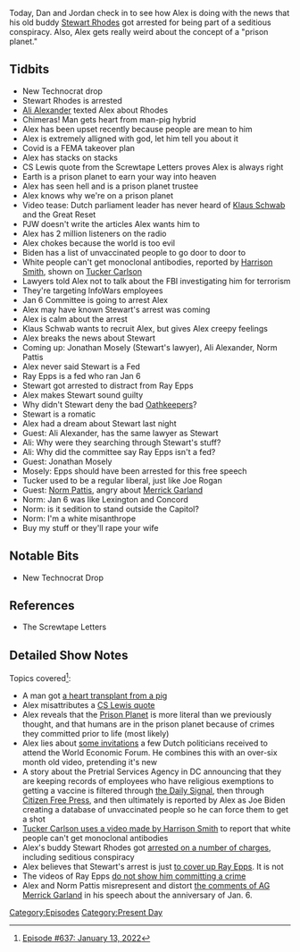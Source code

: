 {{DEFAULTSORT:
    #_EPISODE_0637:January 13, 2022
}}{{Episode
    | title           = January 13, 2022
    | caption         = Listen to this episode on [https://knowledgefight.libsyn.com/637-january-13-2022 Libsyn] [https://open.spotify.com/episode/6VnnQ7qJcDqmma8VW3GoLN Spotify], Read the [[Transcript/637: January 13, 2022|Unofficial Transcript]], View discussion on [https://reddit.com/s5vnvw Reddit]
    | episodeNumber   = 637
    | length          = 01:48:59
    | airDate         = January 17, 2022
    | coverageDate    = January 13, 2022
    | episodeType     = [[:Category:Present Day|Present Day]]
    | appearance      = [[Stewart Rhodes]], [[Ali Alexander]], [[CS Lewis]], [[Klaus Schwab]], [[PJW]], [[Harrison Smith]], [[Tucker Carlson]], [[Jonathan Mosely]], [[Norm Pattis]], [[Ray Epps]], [[Joe Rogan]], [[Merrick Garland]]
    | previousEpisode = [[636: April 27, 2009]]
    | nextEpisode     = [[638: See You At The Cross-Rhodes]]
}}

{{Stub}}

Today, Dan and Jordan check in to see how Alex is doing with the news that his old buddy [[Stewart Rhodes]] got arrested for being part of a seditious conspiracy.  Also, Alex gets really weird about the concept of a "prison planet."

==Tidbits==

*New Technocrat drop
*Stewart Rhodes is arrested
*[[Ali Alexander]] texted Alex about Rhodes
*Chimeras! Man gets heart from man-pig hybrid
*Alex has been upset recently because people are mean to him
*Alex is extremely alligned with god, let him tell you about it
*Covid is a FEMA takeover plan
*Alex has stacks on stacks
*CS Lewis quote from the Screwtape Letters proves Alex is always right
*Earth is a prison planet to earn your way into heaven
*Alex has seen hell and is a prison planet trustee
*Alex knows why we're on a prison planet
*Video tease: Dutch parliament leader has never heard of [[Klaus Schwab]] and the Great Reset
*PJW doesn't write the articles Alex wants him to
*Alex has 2 million listeners on the radio
*Alex chokes because the world is too evil
*Biden has a list of unvaccinated people to go door to door to
*White people can't get monoclonal antibodies, reported by [[Harrison Smith]], shown on [[Tucker Carlson]]
*Lawyers told Alex not to talk about the FBI investigating him for terrorism
*They're targeting InfoWars employees
*Jan 6 Committee is going to arrest Alex
*Alex may have known Stewart's arrest was coming
*Alex is calm about the arrest
*Klaus Schwab wants to recruit Alex, but gives Alex creepy feelings
*Alex breaks the news about Stewart
*Coming up: Jonathan Mosely (Stewart's lawyer), Ali Alexander, Norm Pattis
*Alex never said Stewart is a Fed
*Ray Epps is a fed who ran Jan 6
*Stewart got arrested to distract from Ray Epps
*Alex makes Stewart sound guilty
*Why didn't Stewart deny the bad [[Oathkeepers]]?
*Stewart is a romatic
*Alex had a dream about Stewart last night
*Guest: Ali Alexander, has the same lawyer as Stewart
*Ali: Why were they searching through Stewart's stuff?
*Ali: Why did the committee say Ray Epps isn't a fed?
*Guest: Jonathan Mosely
*Mosely: Epps should have been arrested for this free speech
*Tucker used to be a regular liberal, just like Joe Rogan
*Guest: [[Norm Pattis]], angry about [[Merrick Garland]]
*Norm: Jan 6 was like Lexington and Concord
*Norm: is it sedition to stand outside the Capitol?
*Norm: I'm a white misanthrope
*Buy my stuff or they'll rape your wife

==Notable Bits==

*New Technocrat Drop

==References==

*The Screwtape Letters

==Detailed Show Notes==

Topics covered<ref>[https://knowledgefight.com/research/2022/1/16/episode-637-january-13-2022 Episode #637: January 13, 2022]</ref>:

*A man got [https://www.nytimes.com/2022/01/10/health/heart-transplant-pig-bennett.html a heart transplant from a pig]
*Alex misattributes a [https://barnardsvilleumc.files.wordpress.com/2013/07/ebook-lewis-c-s-the-great-divorce.pdf CS Lewis quote]
*Alex reveals that the [[Prison Planet]] is more literal than we previously thought, and that humans are in the prison planet because of crimes they committed prior to life (most likely)
*Alex lies about [https://www.rijksoverheid.nl/documenten/brieven/2021/12/18/bijlagen-3-bij-kamervragen-over-het-karakter-van-en-de-relaties-van-kabinetsleden-met-het-world-economic-forum-naar-aanleiding-van-antwoorden-eerder-hierover-van-het-kabinet some invitations] a few Dutch politicians received to attend the World Economic Forum. He combines this with an over-six month old video, pretending it's new
*A story about the Pretrial Services Agency in DC announcing that they are keeping records of employees who have religious exemptions to getting a vaccine is filtered through [https://www.dailysignal.com/2022/01/11/breaking-biden-administration-making-lists-of-religious-vaccine-objectors/ the Daily Signal], then through [https://citizenfreepress.com/breaking/biden-is-quietly-creating-a-database-of-the-unvaccinated/ Citizen Free Press], and then ultimately is reported by Alex as Joe Biden creating a database of unvaccinated people so he can force them to get a shot
*[https://news.yahoo.com/tucker-carlson-pushes-blatantly-false-163244556.html Tucker Carlson uses a video made by Harrison Smith] to report that white people can't get monoclonal antibodies
*Alex's buddy Stewart Rhodes got [https://www.justice.gov/opa/press-release/file/1462481/download?utm_medium=email&utm_source=govdelivery arrested on a number of charges], including seditious conspiracy
*Alex believes that Stewart's arrest is just [https://www.factcheck.org/2022/01/jan-6-conspiracy-theory-centers-on-baseless-claim-about-ray-epps/ to cover up Ray Epps]. It is not
*The videos of Ray Epps [https://twitter.com/MissN0b0dy1/status/1346660587636477954 do not show him committing a crime]
*Alex and Norm Pattis misrepresent and distort [https://www.justice.gov/opa/speech/attorney-general-merrick-b-garland-delivers-remarks-first-anniversary-attack-capitol the comments of AG Merrick Garland] in his speech about the anniversary of Jan. 6.

[[Category:Episodes]]
[[Category:Present Day]]

